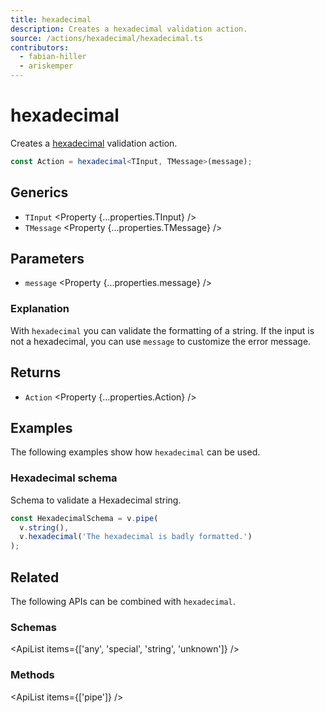 ```yaml
---
title: hexadecimal
description: Creates a hexadecimal validation action.
source: /actions/hexadecimal/hexadecimal.ts
contributors:
  - fabian-hiller
  - ariskemper
---
```



# hexadecimal

Creates a [hexadecimal](https://en.wikipedia.org/wiki/Hexadecimal) validation action.

```ts
const Action = hexadecimal<TInput, TMessage>(message);
```

## Generics

- `TInput` <Property {...properties.TInput} />
- `TMessage` <Property {...properties.TMessage} />

## Parameters

- `message` <Property {...properties.message} />

### Explanation

With `hexadecimal` you can validate the formatting of a string. If the input is not a hexadecimal, you can use `message` to customize the error message.

## Returns

- `Action` <Property {...properties.Action} />

## Examples

The following examples show how `hexadecimal` can be used.

### Hexadecimal schema

Schema to validate a Hexadecimal string.

```ts
const HexadecimalSchema = v.pipe(
  v.string(),
  v.hexadecimal('The hexadecimal is badly formatted.')
);
```

## Related

The following APIs can be combined with `hexadecimal`.

### Schemas

<ApiList items={['any', 'special', 'string', 'unknown']} />

### Methods

<ApiList items={['pipe']} />
